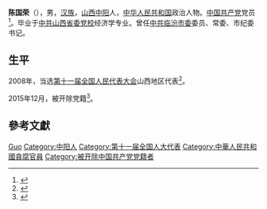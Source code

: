 '''陈国荣'''（{{bd|1956年||}}），男，[[汉族|汉族]]，[[山西|山西]][[中阳|中阳]]人，[[中华人民共和国|中华人民共和国]]政治人物。[[中国共产党|中国共产党]]党员<ref>{{cite web|author=新华网|title=第十一届全国人大代表|url=http://news.xinhuanet.com/ziliao/2008-03/03/content_7708230.htm?node=36628|publisher=新华网|accessdate=2014-01-07}}</ref>。毕业于[[中共山西省委党校|中共山西省委党校]]经济学专业。曾任[[中共临汾市委|中共临汾市委]]委员、常委、市纪委书记。

== 生平 ==
2008年，当选[[第十一届全国人民代表大会|第十一届全国人民代表大会]]山西地区代表<ref>{{cite news|title=全国人大代表信息-陈国荣|url= http://210.82.31.1:8084/delegate/viewDelegate.action?dbid=110268|accessdate=2013-04-05|newspaper=全国人大网|archive-url=https://web.archive.org/web/20140107052702/http://www.npc.gov.cn/delegate/viewDelegate.action?dbid=110268|archive-date=2014-01-07|dead-url=yes}}</ref>。

2015年12月，被开除党籍<ref>{{cite news|title=山西临汾市纪委原书记陈国荣被开除党籍，前任因年龄造假被免|url=http://www.thepaper.cn/newsDetail_forward_1415268|accessdate=2015-12-30|newspaper=澎湃新闻}}</ref>。

== 參考文獻 ==
{{reflist}}

{{Authority control}}
{{DEFAULTSORT:Chen陈}}
[[Category:陈姓|Guo]]
[[Category:中阳人|Category:中阳人]]
[[Category:第十一届全国人大代表|Category:第十一届全国人大代表]]
[[Category:中華人民共和國貪腐官員|Category:中華人民共和國貪腐官員]]
[[Category:被开除中国共产党党籍者|Category:被开除中国共产党党籍者]]